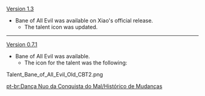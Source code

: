 {{Change History/Header}}
[[Version 1.3]]
*Bane of All Evil was available on Xiao's official release.
**The talent icon was updated.
----
[[Version 0.7.1]]
*Bane of All Evil was available.
** The icon for the talent was the following:
<gallery>
Talent_Bane_of_All_Evil_Old_CBT2.png
</gallery>
<noinclude>


[[pt-br:Dança Nuo da Conquista do Mal/Histórico de Mudanças]]
</noinclude>